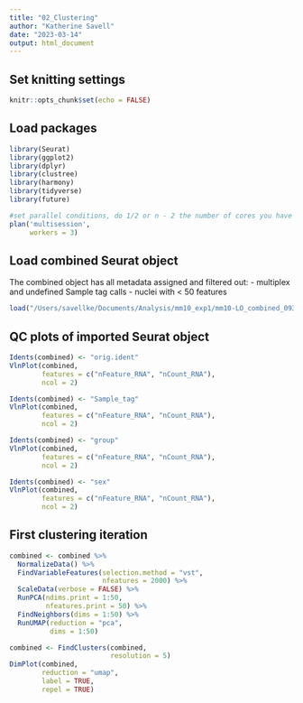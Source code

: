 ```yaml
---
title: "02_Clustering"
author: "Katherine Savell"
date: "2023-03-14"
output: html_document
---
```


## Set knitting settings

```r
knitr::opts_chunk$set(echo = FALSE)
```

## Load packages

```r
library(Seurat)
library(ggplot2)
library(dplyr)
library(clustree)
library(harmony)
library(tidyverse)
library(future)

#set parallel conditions, do 1/2 or n - 2 the number of cores you have
plan('multisession', 
     workers = 3)
```

## Load combined Seurat object

The combined object has all metadata assigned and filtered out:
- multiplex and undefined Sample tag calls
- nuclei with < 50 features
```r
load("/Users/savellke/Documents/Analysis/mm10_exp1/mm10-LO_combined_09302022.RData")
```

## QC plots of imported Seurat object

```r
Idents(combined) <- "orig.ident"
VlnPlot(combined, 
        features = c("nFeature_RNA", "nCount_RNA"), 
        ncol = 2)

Idents(combined) <- "Sample_tag"
VlnPlot(combined, 
        features = c("nFeature_RNA", "nCount_RNA"), 
        ncol = 2)

Idents(combined) <- "group"
VlnPlot(combined, 
        features = c("nFeature_RNA", "nCount_RNA"), 
        ncol = 2)

Idents(combined) <- "sex"
VlnPlot(combined, 
        features = c("nFeature_RNA", "nCount_RNA"), 
        ncol = 2)
```
## First clustering iteration
```r
combined <- combined %>%
  NormalizeData() %>%
  FindVariableFeatures(selection.method = "vst", 
                       nfeatures = 2000) %>%
  ScaleData(verbose = FALSE) %>%
  RunPCA(ndims.print = 1:50, 
         nfeatures.print = 50) %>%
  FindNeighbors(dims = 1:50) %>% 
  RunUMAP(reduction = "pca", 
          dims = 1:50)
```
```r
combined <- FindClusters(combined, 
                         resolution = 5)
DimPlot(combined, 
        reduction = "umap", 
        label = TRUE, 
        repel = TRUE)
```
